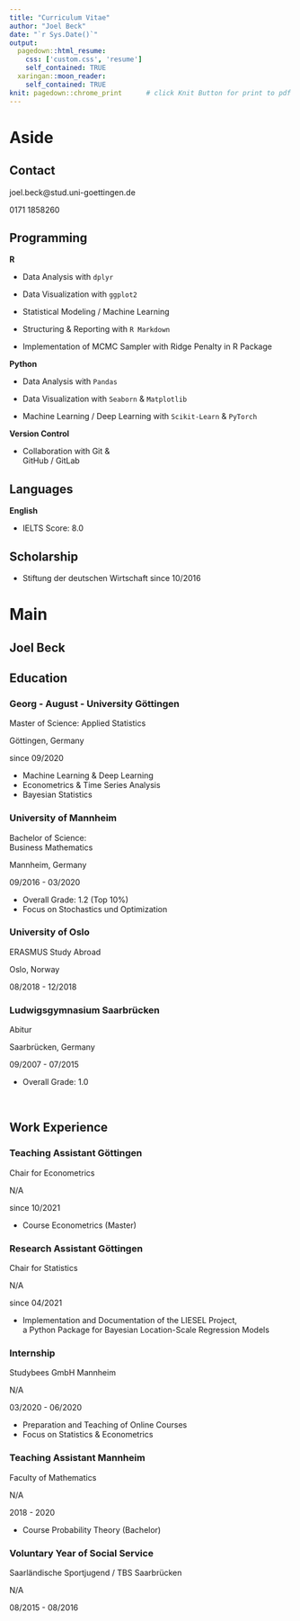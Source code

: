 ```yaml
---
title: "Curriculum Vitae"
author: "Joel Beck"
date: "`r Sys.Date()`"
output:
  pagedown::html_resume:            
    css: ['custom.css', 'resume']
    self_contained: TRUE
  xaringan::moon_reader:              
    self_contained: TRUE
knit: pagedown::chrome_print      # click Knit Button for print to pdf
---
```



Aside
================================================================================




Contact {#contact}
--------------------------------------------------------------------------------

<i class="fa fa-envelope"></i> joel.beck@stud.uni-goettingen.de  

<i class="fas fa-phone"></i> 0171 1858260




Programming {#programming}
-------------------------------------------------------------------

**R**

  - Data Analysis with `dplyr`
  
  - Data Visualization with `ggplot2`
  
  - Statistical Modeling / Machine Learning
  
  - Structuring & Reporting with `R Markdown` 
  
  - Implementation of MCMC Sampler with Ridge Penalty in R Package
    

**Python**

  - Data Analysis with `Pandas` 
  
  - Data Visualization with `Seaborn` & `Matplotlib`
  
  - Machine Learning / Deep Learning with `Scikit-Learn` & `PyTorch`
  

**Version Control**

  - Collaboration with Git & \
  GitHub / GitLab



Languages {#language} 
-------------------------------------------------------------------

**English**

  - IELTS Score: 8.0
  
Scholarship {#scholarship} 
-------------------------------------------------------------------

  - Stiftung der deutschen Wirtschaft since 10/2016 




Main
================================================================================




Joel Beck {#title}
---------------------------------------------------------------------------------




Education {data-icon=graduation-cap data-concise=true}
---------------------------------------------------------------------------------


### Georg - August - University Göttingen

Master of Science: Applied Statistics

Göttingen, Germany

since 09/2020

- Machine Learning & Deep Learning
- Econometrics & Time Series Analysis
- Bayesian Statistics
 


### University of Mannheim 

Bachelor of Science: \
Business Mathematics

Mannheim, Germany

09/2016 - 03/2020

- Overall Grade: 1.2 (Top 10%)
- Focus on Stochastics und Optimization


### University of Oslo

ERASMUS Study Abroad

Oslo, Norway

08/2018 - 12/2018


### Ludwigsgymnasium Saarbrücken

Abitur 

Saarbrücken, Germany

09/2007 - 07/2015

- Overall Grade: 1.0 


<br> <!-- vergrößert Abstand -->



Work Experience {data-icon=chalkboard-teacher} 
---------------------------------------------------------------------------------

### Teaching Assistant Göttingen

Chair for Econometrics

N/A

since 10/2021

- Course Econometrics (Master)


### Research Assistant Göttingen

Chair for Statistics

N/A

since 04/2021

- Implementation and Documentation of the LIESEL Project, \
a Python Package for Bayesian Location-Scale Regression Models


### Internship

Studybees GmbH Mannheim

N/A

03/2020 - 06/2020

- Preparation and Teaching of Online Courses
- Focus on Statistics & Econometrics



### Teaching Assistant Mannheim

Faculty of Mathematics

N/A

2018 - 2020

- Course Probability Theory (Bachelor)



### Voluntary Year of Social Service

Saarländische Sportjugend / TBS Saarbrücken

N/A

08/2015 - 08/2016

<!-- - Licensed Track & Field Coach  -->

<br> <!-- verlängert blaue timeline -->
